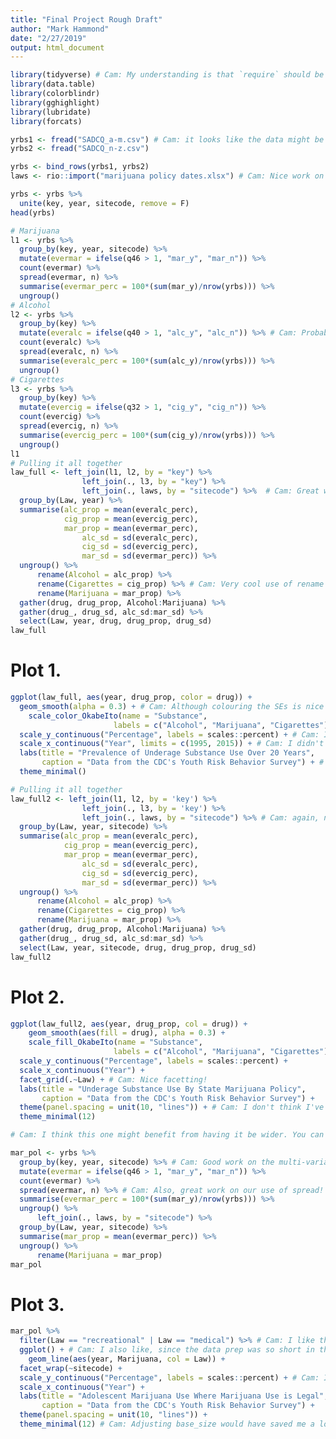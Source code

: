 ```yaml
---
title: "Final Project Rough Draft"
author: "Mark Hammond"
date: "2/27/2019"
output: html_document
---
```


```r
library(tidyverse) # Cam: My understanding is that `require` should be used inside functions. Since you want a missing package to throw an error instead of just a warning, I think library makes sense here. 
library(data.table)
library(colorblindr)
library(gghighlight)
library(lubridate)
library(forcats)
```


```r
yrbs1 <- fread("SADCQ_a-m.csv") # Cam: it looks like the data might be missing from the repo.
yrbs2 <- fread("SADCQ_n-z.csv")

yrbs <- bind_rows(yrbs1, yrbs2)
laws <- rio::import("marijuana policy dates.xlsx") # Cam: Nice work on the namespacing! Since you are only using import once, it seems more than appropriate.
```

```r
yrbs <- yrbs %>%
  unite(key, year, sitecode, remove = F)
head(yrbs)

# Marijuana
l1 <- yrbs %>% 
  group_by(key, year, sitecode) %>% 
  mutate(evermar = ifelse(q46 > 1, "mar_y", "mar_n")) %>%
  count(evermar) %>%
  spread(evermar, n) %>%
  summarise(evermar_perc = 100*(sum(mar_y)/nrow(yrbs))) %>%
  ungroup()
# Alcohol
l2 <- yrbs %>% 
  group_by(key) %>% 
  mutate(everalc = ifelse(q40 > 1, "alc_y", "alc_n")) %>% # Cam: Probably not the biggest deal, but I've read that using dplyr's `if_else` is actually faster and safer than base's `ifelse`. Nevertheless, it looks like it did exactly what you wanted it to do!
  count(everalc) %>%
  spread(everalc, n) %>%
  summarise(everalc_perc = 100*(sum(alc_y)/nrow(yrbs))) %>%
  ungroup()
# Cigarettes
l3 <- yrbs %>% 
  group_by(key) %>% 
  mutate(evercig = ifelse(q32 > 1, "cig_y", "cig_n")) %>%
  count(evercig) %>%
  spread(evercig, n) %>%
  summarise(evercig_perc = 100*(sum(cig_y)/nrow(yrbs))) %>%
  ungroup()
l1
# Pulling it all together
law_full <- left_join(l1, l2, by = "key") %>%
                left_join(., l3, by = "key") %>%
                left_join(., laws, by = "sitecode") %>%  # Cam: Great work using the left joins to combine your data!
  group_by(Law, year) %>% 
  summarise(alc_prop = mean(everalc_perc),
            cig_prop = mean(evercig_perc),
            mar_prop = mean(evermar_perc),
                alc_sd = sd(everalc_perc),
                cig_sd = sd(evercig_perc),
                mar_sd = sd(evermar_perc)) %>%
  ungroup() %>% 
      rename(Alcohol = alc_prop) %>%
      rename(Cigarettes = cig_prop) %>% # Cam: Very cool use of rename to rename the factor levels before you gathered them. 
      rename(Marijuana = mar_prop) %>% 
  gather(drug, drug_prop, Alcohol:Marijuana) %>% 
  gather(drug_, drug_sd, alc_sd:mar_sd) %>% 
  select(Law, year, drug, drug_prop, drug_sd)
law_full
```

# Plot 1.
```r
ggplot(law_full, aes(year, drug_prop, color = drug)) +
  geom_smooth(alpha = 0.3) + # Cam: Although colouring the SEs is nice for distinguishing them, I'm not sure it adds much to this plot. That being said, I think the alpha 0.3 works very well for this plot!
    scale_color_OkabeIto(name = "Substance",
                       labels = c("Alcohol", "Marijuana", "Cigarettes")) +
  scale_y_continuous("Percentage", labels = scales::percent) + # Cam: I like the percentage on the y-axis - good work!
  scale_x_continuous("Year", limits = c(1995, 2015)) + # Cam: I didn't know you could title axes directly in scale_*_continuous. That's really cool!
  labs(title = "Prevalence of Underage Substance Use Over 20 Years",
       caption = "Data from the CDC's Youth Risk Behavior Survey") + # Cam: I like that you provided a source for your data!
  theme_minimal()
```


```r
# Pulling it all together
law_full2 <- left_join(l1, l2, by = 'key') %>%
                left_join(., l3, by = 'key') %>%
                left_join(., laws, by = "sitecode") %>% # Cam: again, nice work on the left joins! Although I believe the . might be uneeded, it certainly makes it more redeable!
  group_by(Law, year, sitecode) %>% 
  summarise(alc_prop = mean(everalc_perc),
            cig_prop = mean(evercig_perc),
            mar_prop = mean(evermar_perc),
                alc_sd = sd(everalc_perc),
                cig_sd = sd(evercig_perc),
                mar_sd = sd(evermar_perc)) %>%
  ungroup() %>% 
      rename(Alcohol = alc_prop) %>%
      rename(Cigarettes = cig_prop) %>%
      rename(Marijuana = mar_prop) %>% 
  gather(drug, drug_prop, Alcohol:Marijuana) %>% 
  gather(drug_, drug_sd, alc_sd:mar_sd) %>% 
  select(Law, year, sitecode, drug, drug_prop, drug_sd)
law_full2
```

# Plot 2.
```r

ggplot(law_full2, aes(year, drug_prop, col = drug)) +
    geom_smooth(aes(fill = drug), alpha = 0.3) +
    scale_fill_OkabeIto(name = "Substance",
                       labels = c("Alcohol", "Marijuana", "Cigarettes")) + # Cam: Great use of the labels argument to provide the fill legend. 
  scale_y_continuous("Percentage", labels = scales::percent) +
  scale_x_continuous("Year") +
  facet_grid(.~Law) + # Cam: Nice facetting!
  labs(title = "Underage Substance Use By State Marijuana Policy",
       caption = "Data from the CDC's Youth Risk Behavior Survey") +
  theme(panel.spacing = unit(10, "lines")) + # Cam: I don't think I've ever used panel.spacing; nice addition!
  theme_minimal(12)

# Cam: I think this one might benefit from having it be wider. You can set these manually be including fig.height and fig.width in your block headers. 

```

```r
mar_pol <- yrbs %>% 
  group_by(key, year, sitecode) %>% # Cam: Good work on the multi-variable grouping!
  mutate(evermar = ifelse(q46 > 1, "mar_y", "mar_n")) %>%
  count(evermar) %>%
  spread(evermar, n) %>% # Cam: Also, great work on our use of spread!
  summarise(evermar_perc = 100*(sum(mar_y)/nrow(yrbs))) %>%
  ungroup() %>% 
      left_join(., laws, by = "sitecode") %>% 
  group_by(Law, year, sitecode) %>% 
  summarise(mar_prop = mean(evermar_perc)) %>%
  ungroup() %>% 
      rename(Marijuana = mar_prop)
mar_pol
```

# Plot 3.
```r
mar_pol %>% 
  filter(Law == "recreational" | Law == "medical") %>% # Cam: I like the use of the or symbol in this filter.
  ggplot() + # Cam: I also like, since the data prep was so short in this section, that you passed the data straight through to ggplot. 
    geom_line(aes(year, Marijuana, col = Law)) +
  facet_wrap(~sitecode) +
  scale_y_continuous("Percentage", labels = scales::percent) + # Cam: If you round the proportions before you plot them, it should remove the .0 after the percentage, which seems unneeded to me. 
  scale_x_continuous("Year") +
  labs(title = "Adolescent Marijuana Use Where Marijuana Use is Legal",
       caption = "Data from the CDC's Youth Risk Behavior Survey") +
  theme(panel.spacing = unit(10, "lines")) +
  theme_minimal(12) # Cam: Adjusting base_size would have saved me a lot of time in my own plots; now I know!
```




